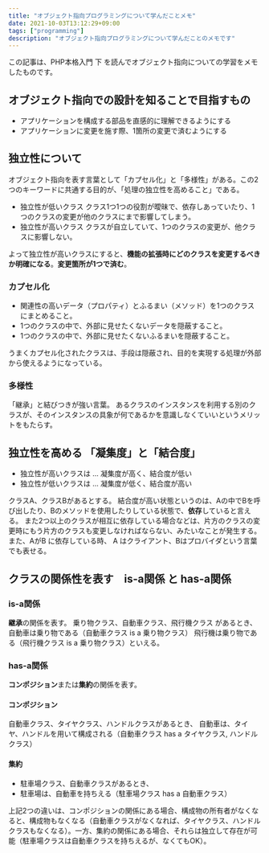```yaml
---
title: "オブジェクト指向プログラミングについて学んだことメモ"
date: 2021-10-03T13:12:29+09:00
tags: ["programming"]
description: "オブジェクト指向プログラミングについて学んだことのメモです"
---
```


この記事は、PHP本格入門 下 を読んでオブジェクト指向についての学習をメモしたものです。

## オブジェクト指向での設計を知ることで目指すもの

- アプリケーションを構成する部品を直感的に理解できるようにする
- アプリケーションに変更を施す際、1箇所の変更で済むようにする

## 独立性について

オブジェクト指向を表す言葉として「カプセル化」と「多様性」がある。この2つのキーワードに共通する目的が、「処理の独立性を高めること」である。

- 独立性が低いクラス
  クラス1つ1つの役割が曖昧で、依存しあっていたり、1つのクラスの変更が他のクラスにまで影響してしまう。
- 独立性が高いクラス
  クラスが自立していて、1つのクラスの変更が、他クラスに影響しない。

よって独立性が高いクラスにすると、**機能の拡張時にどのクラスを変更するべきか明確になる**。**変更箇所が1つで済む**。

### カプセル化

- 関連性の高いデータ（プロパティ）とふるまい（メソッド）を1つのクラスにまとめること。
- 1つのクラスの中で、外部に見せたくないデータを隠蔽すること。
- 1つのクラスの中で、外部に見せたくないふるまいを隠蔽すること。

うまくカプセル化されたクラスは、手段は隠蔽され、目的を実現する処理が外部から使えるようになっている。

### 多様性

「継承」と結びつきが強い言葉。
あるクラスのインスタンスを利用する別のクラスが、そのインスタンスの具象が何であるかを意識しなくていいというメリットをもたらす。

## 独立性を高める 「凝集度」と「結合度」

- 独立性が高いクラスは ... 凝集度が高く、結合度が低い
- 独立性が低いクラスは ... 凝集度が低く、結合度が高い

クラスA、クラスBがあるとする。
結合度が高い状態というのは、Aの中でBを呼び出したり、Bのメソッドを使用したりしている状態で、**依存**していると言える。
また2つ以上のクラスが相互に依存している場合などは、片方のクラスの変更時にもう片方のクラスも変更しなければならない、みたいなことが発生する。
また、AがB に依存している時、 A はクライアント、Bはプロバイダという言葉でも表せる。

## クラスの関係性を表す　is-a関係 と has-a関係

### is-a関係

**継承**の関係を表す。
乗り物クラス、自動車クラス、飛行機クラス があるとき、
自動車は乗り物である（自動車クラス is a 乗り物クラス）
飛行機は乗り物である（飛行機クラス is a 乗り物クラス）といえる。

### has-a関係

**コンポジション**または**集約**の関係を表す。

#### コンポジション

自動車クラス、タイヤクラス、ハンドルクラスがあるとき、
自動車は、タイヤ、ハンドルを用いて構成される（自動車クラス has a タイヤクラス, ハンドルクラス）

#### 集約

- 駐車場クラス、自動車クラスがあるとき、
- 駐車場は、自動車を持ちえる（駐車場クラス has a 自動車クラス）

上記2つの違いは、コンポジションの関係にある場合、構成物の所有者がなくなると、構成物もなくなる（自動車クラスがなくなれば、タイヤクラス、ハンドルクラスもなくなる）。一方、集約の関係にある場合、それらは独立して存在が可能（駐車場クラスは自動車クラスを持ちえるが、なくてもOK）。
